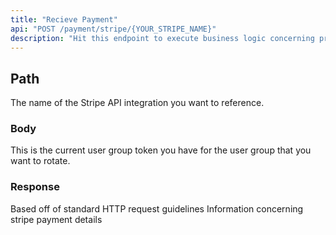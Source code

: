 ```yaml
---
title: "Recieve Payment"
api: "POST /payment/stripe/{YOUR_STRIPE_NAME}"
description: "Hit this endpoint to execute business logic concerning processing transactions between you and your clients"
---
```


## Path

<ParamField path="YOUR_STRIPE_NAME" type="string" required>
  The name of the Stripe API integration you want to reference.
</ParamField>

### Body

<ParamField body="current_token" type="string">
  This is the current user group token you have for the user group that you want
  to rotate.
</ParamField>

### Response

<ResponseField name="statusCode" type="number">
  Based off of standard HTTP request guidelines
</ResponseField>

<ResponseField name="body" type="object">
  Information concerning stripe payment details
</ResponseField>
